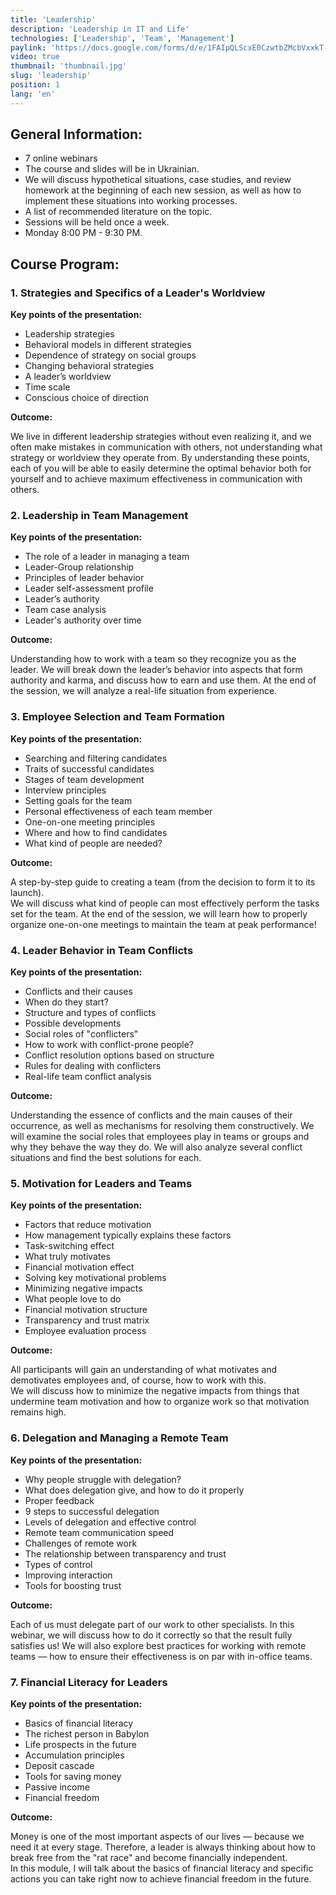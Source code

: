 ```yaml
---
title: 'Leadership'
description: 'Leadership in ІТ and Life'
technologies: ['Leadership', 'Team', 'Management']
paylink: 'https://docs.google.com/forms/d/e/1FAIpQLScxE0CzwtbZMcbVxxkT-xSV_tkLOAm7ntCeYGR0t9sKSfQi5A/viewform'
video: true
thumbnail: 'thumbnail.jpg'
slug: 'leadership'
position: 1
lang: 'en'
---
```



## General Information:

- 7 online webinars  
- The course and slides will be in Ukrainian.  
- We will discuss hypothetical situations, case studies, and review homework at the beginning of each new session, as well as how to implement these situations into working processes.  
- A list of recommended literature on the topic.  
- Sessions will be held once a week.  
- Monday 8:00 PM - 9:30 PM.

## Course Program:

### 1. Strategies and Specifics of a Leader's Worldview

**Key points of the presentation:**

- Leadership strategies  
- Behavioral models in different strategies  
- Dependence of strategy on social groups  
- Changing behavioral strategies  
- A leader’s worldview  
- Time scale  
- Conscious choice of direction

**Outcome:**  

We live in different leadership strategies without even realizing it, and we often make mistakes in communication with others, not understanding what strategy or worldview they operate from. By understanding these points, each of you will be able to easily determine the optimal behavior both for yourself and to achieve maximum effectiveness in communication with others.

### 2. Leadership in Team Management

**Key points of the presentation:**

- The role of a leader in managing a team  
- Leader-Group relationship  
- Principles of leader behavior  
- Leader self-assessment profile  
- Leader’s authority  
- Team case analysis  
- Leader's authority over time

**Outcome:**  

Understanding how to work with a team so they recognize you as the leader. We will break down the leader’s behavior into aspects that form authority and karma, and discuss how to earn and use them. At the end of the session, we will analyze a real-life situation from experience.

### 3. Employee Selection and Team Formation

**Key points of the presentation:**

- Searching and filtering candidates  
- Traits of successful candidates  
- Stages of team development  
- Interview principles  
- Setting goals for the team  
- Personal effectiveness of each team member  
- One-on-one meeting principles  
- Where and how to find candidates  
- What kind of people are needed?

**Outcome:**  

A step-by-step guide to creating a team (from the decision to form it to its launch).  
We will discuss what kind of people can most effectively perform the tasks set for the team. At the end of the session, we will learn how to properly organize one-on-one meetings to maintain the team at peak performance!

### 4. Leader Behavior in Team Conflicts

**Key points of the presentation:**

- Conflicts and their causes  
- When do they start?  
- Structure and types of conflicts  
- Possible developments  
- Social roles of "conflicters"  
- How to work with conflict-prone people?  
- Conflict resolution options based on structure  
- Rules for dealing with conflicters  
- Real-life team conflict analysis

**Outcome:**  

Understanding the essence of conflicts and the main causes of their occurrence, as well as mechanisms for resolving them constructively. We will examine the social roles that employees play in teams or groups and why they behave the way they do. We will also analyze several conflict situations and find the best solutions for each.

### 5. Motivation for Leaders and Teams

**Key points of the presentation:**

- Factors that reduce motivation  
- How management typically explains these factors  
- Task-switching effect  
- What truly motivates  
- Financial motivation effect  
- Solving key motivational problems  
- Minimizing negative impacts  
- What people love to do  
- Financial motivation structure  
- Transparency and trust matrix  
- Employee evaluation process

**Outcome:**  

All participants will gain an understanding of what motivates and demotivates employees and, of course, how to work with this.  
We will discuss how to minimize the negative impacts from things that undermine team motivation and how to organize work so that motivation remains high.

### 6. Delegation and Managing a Remote Team

**Key points of the presentation:**

- Why people struggle with delegation?  
- What does delegation give, and how to do it properly  
- Proper feedback  
- 9 steps to successful delegation  
- Levels of delegation and effective control  
- Remote team communication speed  
- Challenges of remote work  
- The relationship between transparency and trust  
- Types of control  
- Improving interaction  
- Tools for boosting trust

**Outcome:**  

Each of us must delegate part of our work to other specialists. In this webinar, we will discuss how to do it correctly so that the result fully satisfies us! We will also explore best practices for working with remote teams — how to ensure their effectiveness is on par with in-office teams.

### 7. Financial Literacy for Leaders

**Key points of the presentation:**

- Basics of financial literacy  
- The richest person in Babylon  
- Life prospects in the future  
- Accumulation principles  
- Deposit cascade  
- Tools for saving money  
- Passive income  
- Financial freedom

**Outcome:**  

Money is one of the most important aspects of our lives — because we need it at every stage. Therefore, a leader is always thinking about how to break free from the "rat race" and become financially independent.  
In this module, I will talk about the basics of financial literacy and specific actions you can take right now to achieve financial freedom in the future.

<VideoEmbed
  url="https://www.youtube.com/watch?v=5Rz_phX0y8w"
/>

